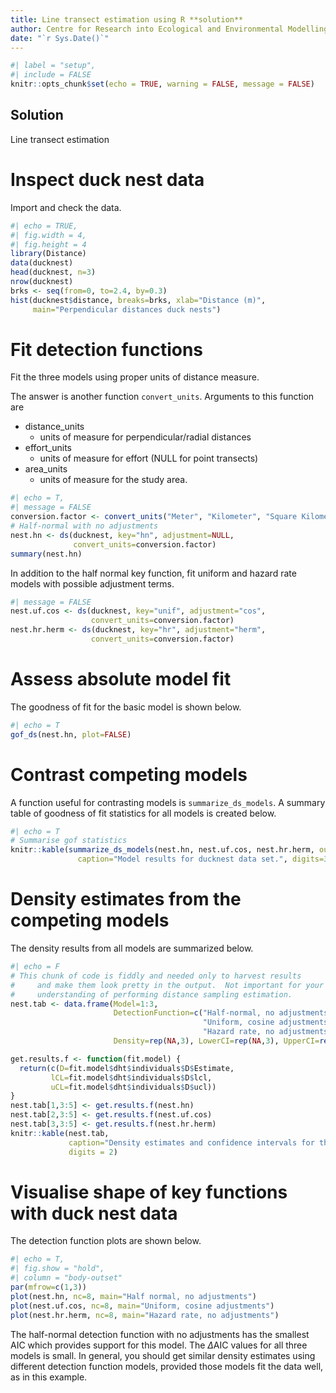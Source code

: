 ```yaml
---
title: Line transect estimation using R **solution**
author: Centre for Research into Ecological and Environmental Modelling <br> **University of St Andrews**
date: "`r Sys.Date()`"
---
```


```r
#| label = "setup",
#| include = FALSE
knitr::opts_chunk$set(echo = TRUE, warning = FALSE, message = FALSE)
```


:::{.callout-tip}
# Solution

Line transect estimation
:::

# Inspect duck nest data

Import and check the data.

```r
#| echo = TRUE,
#| fig.width = 4,
#| fig.height = 4
library(Distance)
data(ducknest)
head(ducknest, n=3)
nrow(ducknest)
brks <- seq(from=0, to=2.4, by=0.3)
hist(ducknest$distance, breaks=brks, xlab="Distance (m)",
     main="Perpendicular distances duck nests")
```

# Fit detection functions

Fit the three models using proper units of distance measure.

The answer is another function `convert_units`.  Arguments to this function are

- distance_units	
    - units of measure for perpendicular/radial distances
- effort_units	
    - units of measure for effort (NULL for point transects)
- area_units	
    - units of measure for the study area.

```r
#| echo = T,
#| message = FALSE
conversion.factor <- convert_units("Meter", "Kilometer", "Square Kilometer")
# Half-normal with no adjustments
nest.hn <- ds(ducknest, key="hn", adjustment=NULL,
              convert_units=conversion.factor)
summary(nest.hn)
```

In addition to the half normal key function, fit uniform and hazard rate models with possible adjustment terms.

```r
#| message = FALSE
nest.uf.cos <- ds(ducknest, key="unif", adjustment="cos",
                  convert_units=conversion.factor)
nest.hr.herm <- ds(ducknest, key="hr", adjustment="herm", 
                  convert_units=conversion.factor)
```

#  Assess absolute model fit

The goodness of fit for the basic model is shown below.

```r
#| echo = T
gof_ds(nest.hn, plot=FALSE)
```

# Contrast competing models

A function useful for contrasting models is `summarize_ds_models`.  A summary table of goodness of fit statistics for all models is created below.  

```r
#| echo = T
# Summarise gof statistics
knitr::kable(summarize_ds_models(nest.hn, nest.uf.cos, nest.hr.herm, output="plain"), 
               caption="Model results for ducknest data set.", digits=3)
```


# Density estimates from the competing models

The density results from all models are summarized below. 

```r
#| echo = F
# This chunk of code is fiddly and needed only to harvest results
#     and make them look pretty in the output.  Not important for your
#     understanding of performing distance sampling estimation.
nest.tab <- data.frame(Model=1:3, 
                       DetectionFunction=c("Half-normal, no adjustments",
                                           "Uniform, cosine adjustments",
                                           "Hazard rate, no adjustments "),
                       Density=rep(NA,3), LowerCI=rep(NA,3), UpperCI=rep(NA,3))

get.results.f <- function(fit.model) {   
  return(c(D=fit.model$dht$individuals$D$Estimate,
         lCL=fit.model$dht$individuals$D$lcl,
         uCL=fit.model$dht$individuals$D$ucl))
}
nest.tab[1,3:5] <- get.results.f(nest.hn)
nest.tab[2,3:5] <- get.results.f(nest.uf.cos)
nest.tab[3,3:5] <- get.results.f(nest.hr.herm)
knitr::kable(nest.tab, 
             caption="Density estimates and confidence intervals for three fitted models.", 
             digits = 2)
```

# Visualise shape of key functions with duck nest data

The detection function plots are shown below. 

```r
#| echo = T,
#| fig.show = "hold",
#| column = "body-outset"
par(mfrow=c(1,3))
plot(nest.hn, nc=8, main="Half normal, no adjustments")
plot(nest.uf.cos, nc=8, main="Uniform, cosine adjustments")
plot(nest.hr.herm, nc=8, main="Hazard rate, no adjustments")
```

The half-normal detection function with no adjustments has the smallest AIC which provides support for this model. The $\Delta$AIC values for all three models is small. In general, you should get similar density estimates using different detection function models, provided those models fit the data well, as in this example.

